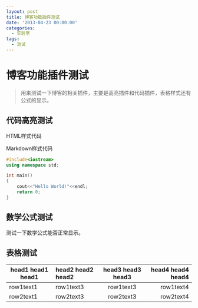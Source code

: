 ```yaml
---
layout: post
title: 博客功能插件测试
date: '2013-04-23 00:00:00'
categories:
  - 实验室
tags:
  - 测试
---
```


# 博客功能插件测试

> 用来测试一下博客的相关插件，主要是高亮插件和代码插件，表格样式还有公式的显示。

## 代码高亮测试

HTML样式代码

<HtmlCode/>

Markdown样式代码

```cpp
#include<iostream>
using namespace std;

int main()
{
    cout<<"Hello World!"<<endl;
    return 0;
}
```

## 数学公式测试

测试一下数学公式能否正常显示。

<MathCode/>

## 表格测试

|head1 head1 head1|head2 head2 head2|head3 head3 head3|head4 head4 head4|
|---|:---|:---:|---:|
|row1text1|row1text3|row1text3|row1text4|
|row2text1|row2text3|row2text3|row2text4|
